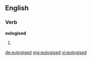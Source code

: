 ==English==

===Verb===
'''eulogised'''

# {{past of|eulogise}}

[[de:eulogised]]
[[mg:eulogised]]
[[vi:eulogised]]